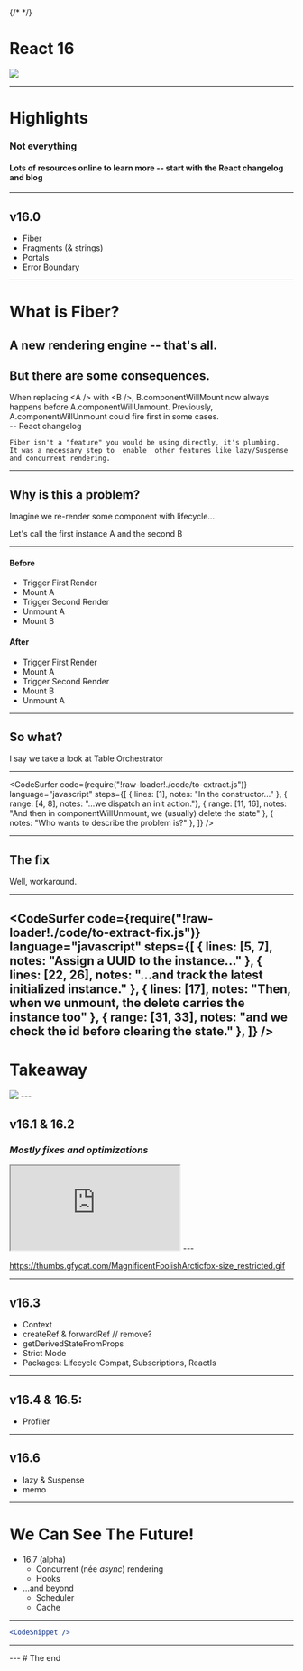 
<Head>
  <title>React 16 Highlights</title>
  {/* <meta name='twitter:card' content='summary_large_image' />
  <meta name='twitter:site' content='@jxnblk' />
  <meta name='twitter:title' content='My Presentation' />
  <meta name='twitter:description' content='A really great presentation' />
  <meta name='twitter:image' content='https://example.com/card.png' /> */}
</Head>


# React 16
<Appear>
  <img src={'https://i.pinimg.com/originals/21/6c/4e/216c4eb9707772c378fe76ba4929bf46.gif'} />
</Appear>

---
# Highlights

<Appear>
  <h3>Not everything</h3>
  <h4>Lots of resources online to learn more -- start with the React changelog and blog</h4>
</Appear>

---
## v16.0

* Fiber
* Fragments (& strings) 
* Portals
* Error Boundary

---

# What is Fiber?

<Appear>
  <h2>A new rendering engine -- that's all.</h2>
  <h2>But there are some consequences.</h2>
  <div style={{ display: 'block', backgroundColor:'#cccccc', width: '80%', padding: '10p'}}>
    When replacing &lt;A /&gt; with &lt;B /&gt;, B.componentWillMount now always happens before A.componentWillUnmount. Previously, A.componentWillUnmount could fire first in some cases.
    <br />-- React changelog
  </div>
</Appear>

```notes
Fiber isn't a "feature" you would be using directly, it's plumbing.
It was a necessary step to _enable_ other features like lazy/Suspense and concurrent rendering.
```
---
## Why is this a problem?

<Appear>
  <p>Imagine we re-render some component with lifecycle...</p>
  <p>Let's call the first instance A and the second B</p>
</Appear>

---


<Appear>
  <h4>Before</h4>
  <ul>
    <li style={{listStyleType:'none'}}>Trigger First Render</li>
    <li style={{listStyleType:'none'}}>Mount A</li>
    <li style={{listStyleType:'none'}}>Trigger Second Render</li>
    <li style={{listStyleType:'none'}}>Unmount A</li>
    <li style={{listStyleType:'none', color: 'red'}}>Mount B</li>
  </ul>
</Appear>

<Appear>
  <h4>After</h4>
  <ul>
    <li style={{listStyleType:'none'}}>Trigger First Render</li>
    <li style={{listStyleType:'none'}} >Mount A</li>
    <li style={{listStyleType:'none'}}>Trigger Second Render</li>
    <li style={{listStyleType:'none', color: 'red'}}>Mount B</li>
    <li style={{listStyleType:'none'}}>Unmount A</li>
  </ul>
</Appear>

---

## So what?

<Appear>
  <p>I say we take a look at Table Orchestrator</p>
</Appear>

---

<CodeSurfer
  code={require("!raw-loader!./code/to-extract.js")}
  language="javascript"
  steps={[
    { lines: [1], notes: "In the constructor..." },
    { range: [4, 8], notes: "...we dispatch an init action."},
    { range: [11, 16], notes: "And then in componentWillUnmount, we (usually) delete the state" },
    { notes: "Who wants to describe the problem is?" },
  ]}
/>

---

## The fix
<Appear>
  <p>Well, workaround.</p>
</Appear>

---

<CodeSurfer
  code={require("!raw-loader!./code/to-extract-fix.js")}
  language="javascript"
  steps={[
    { lines: [5, 7], notes: "Assign a UUID to the instance..." },
    { lines: [22, 26], notes: "...and track the latest initialized instance." },
    { lines: [17], notes: "Then, when we unmount, the delete carries the instance too" },
    { range: [31, 33], notes: "and we check the id before clearing the state." },
  ]}
/>
---
# Takeaway 
<Appear>
  <img src={'https://i.pinimg.com/originals/21/6c/4e/216c4eb9707772c378fe76ba4929bf46.gif'} />
</Appear>
---

## v16.1 & 16.2

<Appear>
  <h3><i>Mostly fixes and optimizations</i></h3>
  <iframe
    seamless="seamless"
    style={{
      width: '80%',
      border: 'none',
      maxWidth: '500px',
      display: 'block',
    }}
    src="https://getyarn.io/yarn-clip/embed/e773e6ae-790a-4c10-918b-1d941cb9dee0?autoplay=false">
  </iframe>
</Appear>
---

https://thumbs.gfycat.com/MagnificentFoolishArcticfox-size_restricted.gif

---
## v16.3 
  * Context
  * createRef & forwardRef // remove?
  * getDerivedStateFromProps
  * Strict Mode
  * Packages: Lifecycle Compat, Subscriptions, ReactIs

---

## v16.4 & 16.5: 
  * Profiler

---

## v16.6
  * lazy & Suspense
  * memo  

---

# We Can See The Future!

* 16.7 (alpha)
  * Concurrent (née _async_) rendering
  * Hooks
* ...and beyond
  * Scheduler
  * Cache


---
```jsx
<CodeSnippet />
```
---

<Demo />
---
# The end